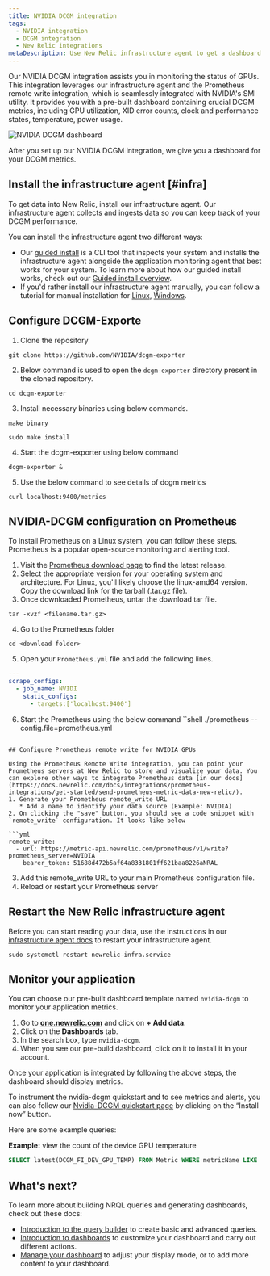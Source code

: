 ```yaml
---
title: NVIDIA DCGM integration
tags:
  - NVIDIA integration
  - DCGM integration
  - New Relic integrations
metaDescription: Use New Relic infrastructure agent to get a dashboard with DCGM metrics.
---
```


Our NVIDIA DCGM integration assists you in monitoring the status of GPUs. This integration leverages our infrastructure agent and the Prometheus remote write integration, which is seamlessly integrated with NVIDIA's SMI utility. It provides you with a pre-built dashboard containing crucial DCGM metrics, including GPU utilization, XID error counts, clock and performance states, temperature, power usage.

<img
    title="NVIDIA DCGM dashboard"
    alt="NVIDIA DCGM dashboard"
    src={infrastructureNVIDIADCGMDashboard}
/>

<figcaption>
After you set up our NVIDIA DCGM integration, we give you a dashboard for your DCGM metrics.
</figcaption>

## Install the infrastructure agent [#infra]

To get data into New Relic, install our infrastructure agent. Our infrastructure agent collects and ingests data so you can keep track of your DCGM performance.

You can install the infrastructure agent two different ways:

* Our [guided install](https://one.newrelic.com/nr1-core?state=4f81feab-35f7-e97e-9903-52510f8542bd) is a CLI tool that inspects your system and installs the infrastructure agent alongside the application monitoring agent that best works for your system. To learn more about how our guided install works, check out our [Guided install overview](/docs/infrastructure/host-integrations/installation/new-relic-guided-install-overview).
* If you'd rather install our infrastructure agent manually, you can follow a tutorial for manual installation for [Linux](/docs/infrastructure/install-infrastructure-agent/linux-installation/install-infrastructure-monitoring-agent-linux), [Windows](/docs/infrastructure/install-infrastructure-agent/windows-installation/install-infrastructure-monitoring-agent-windows/).

## Configure DCGM-Exporte
1. Clone the repository
```
git clone https://github.com/NVIDIA/dcgm-exporter
```
2. Below command is used to open the `dcgm-exporter` directory present in the cloned repository.
```
cd dcgm-exporter
```
3. Install necessary binaries using below commands.
```
make binary
```

```
sudo make install
```
4. Start the dcgm-exporter using below command
```
dcgm-exporter &
```
5. Use the below command to see details of dcgm metrics 
```
curl localhost:9400/metrics
```

## NVIDIA-DCGM configuration on Prometheus

To install Prometheus on a Linux system, you can follow these steps. Prometheus is a popular open-source monitoring and alerting tool.

1. Visit the [Prometheus download page](https://prometheus.io/download/) to find the latest release.
2. Select the appropriate version for your operating system and architecture. For Linux, you'll likely choose the linux-amd64 version. Copy the download link for the tarball (.tar.gz file).
3. Once downloaded Prometheus, untar the download tar file.
```shell
tar -xvzf <filename.tar.gz>
```
4. Go to the Prometheus folder
```shell
cd <download folder>
```
5. Open your `Prometheus.yml` file and add the following lines.
```yml
---
scrape_configs:
  - job_name: NVIDI
    static_configs:
      - targets:['localhost:9400']
```
6. Start the Prometheus using the below command
``shell
./prometheus --config.file=prometheus.yml
```

## Configure Prometheus remote write for NVIDIA GPUs

Using the Prometheus Remote Write integration, you can point your Prometheus servers at New Relic to store and visualize your data. You can explore other ways to integrate Prometheus data [in our docs](https://docs.newrelic.com/docs/integrations/prometheus-integrations/get-started/send-prometheus-metric-data-new-relic/).
1. Generate your Prometheus remote_write URL
   * Add a name to identify your data source (Example: NVIDIA)
2. On clicking the "save" button, you should see a code snippet with `remote_write` configuration. It looks like below

```yml
remote_write:
  - url: https://metric-api.newrelic.com/prometheus/v1/write?prometheus_server=NVIDIA
    bearer_token: 51688d472b5af64a8331801ff621baa8226aNRAL
```
3. Add this remote_write URL to your main Prometheus configuration file.
4. Reload or restart your Prometheus server

## Restart the New Relic infrastructure agent
Before you can start reading your data, use the instructions in our [infrastructure agent docs](/docs/infrastructure/install-infrastructure-agent/manage-your-agent/start-stop-restart-infrastructure-agent/) to restart your infrastructure agent.

```shell
sudo systemctl restart newrelic-infra.service
```
## Monitor your application

You can choose our pre-built dashboard template named `nvidia-dcgm` to monitor your application metrics.

1. Go to **[one.newrelic.com](https://one.newrelic.com/)** and click on **+ Add data**.
2.  Click on the **Dashboards** tab.
3.  In the search box, type `nvidia-dcgm`.
4.  When you see our pre-build dashboard, click on it to install it in your account.

Once your application is integrated by following the above steps, the dashboard should display metrics.

To instrument the nvidia-dcgm quickstart and to see metrics and alerts, you can also follow our [Nvidia-DCGM quickstart page](https://newrelic.com/instant-observability/nvidia-dcgm) by clicking on the “Install now” button.

Here are some example queries:

**Example:** view the count of the device GPU temperature

```sql
SELECT latest(DCGM_FI_DEV_GPU_TEMP) FROM Metric WHERE metricName LIKE 'DCGM_FI_DEV_GPU_TEMP' TIMESERIES
```

## What's next?

To learn more about building NRQL queries and generating dashboards, check out these docs:

* [Introduction to the query builder](/docs/query-your-data/explore-query-data/query-builder/introduction-query-builder) to create basic and advanced queries.
* [Introduction to dashboards](/docs/query-your-data/explore-query-data/dashboards/introduction-dashboards) to customize your dashboard and carry out different actions.
* [Manage your dashboard](/docs/query-your-data/explore-query-data/dashboards/manage-your-dashboard) to adjust your <InlinePopover type="dashboards" /> display mode, or to add more content to your dashboard.
